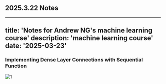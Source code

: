 ﻿## 2025.3.22 Notes
---
title: 'Notes for Andrew NG's machine learning course'
description: 'machine learning course'
date: '2025-03-23'
---

### Implementing Dense Layer Connections with Sequential Function

![1](src\content\blog\ml1.png)